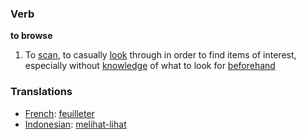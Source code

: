 === Verb ===

'''to browse'''

# To [[scan]], to casually [[look]] through in order to find items of interest, especially without [[knowledge]] of what to look for [[beforehand]]

=== Translations ===
*[[French]]: [[feuilleter]]
*[[Indonesian]]: [[lihat|melihat-lihat]]
